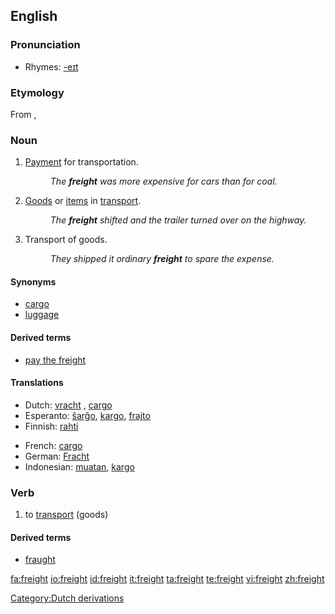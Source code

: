 ==English==

===Pronunciation===
*Rhymes: [[Rhymes:English:-eɪt|-eɪt]]

===Etymology===
From {{etyl|dum}} {{term|vracht|lang=dum}}, {{MLG.}} {{term|vrecht||cost of transport}}

===Noun===
{{en-noun|-}}

# [[payment|Payment]] for transportation.
#: ''The '''freight''' was more expensive for cars than for coal.''
# [[Good]]s or [[item]]s in [[transport]].
#: ''The '''freight''' shifted and the trailer turned over on the highway.''
# Transport of goods.
#: ''They shipped it ordinary '''freight''' to spare the expense.''

====Synonyms====
*[[cargo]]
*[[luggage]]

====Derived terms====
*[[pay the freight]]

====Translations====
{{top}}
*Dutch: [[vracht]] {{f}}, [[cargo]] {{f}}
*Esperanto: [[ŝarĝo]], [[kargo]], [[frajto]]
*Finnish: [[rahti]]
{{mid}}
*French: [[cargo]] {{m}}
*German: [[Fracht]] {{f}}
*Indonesian: [[muat|muatan]], [[kargo]]
{{bottom}}

===Verb===
{{en-verb}}

# {{transitive}} to [[transport]] (goods)

====Derived terms====
*[[fraught]]

[[Category:Dutch derivations]]

[[fa:freight]]
[[io:freight]]
[[id:freight]]
[[it:freight]]
[[ta:freight]]
[[te:freight]]
[[vi:freight]]
[[zh:freight]]